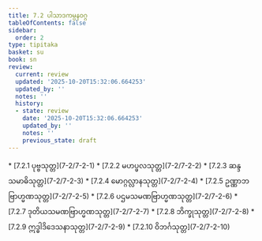 ```yaml
---
title: 7.2 ပါသာဒကမ္ပနဝဂ္ဂ
tableOfContents: false
sidebar:
  order: 2
type: tipitaka
basket: su
book: sn
review:
  current: review
  updated: '2025-10-20T15:32:06.664253'
  updated_by: ''
  notes: ''
  history:
  - state: review
    date: '2025-10-20T15:32:06.664253'
    updated_by: ''
    notes: ''
    previous_state: draft
---
```



<DynamicBreadcrumb />


<ReviewStatus review={frontmatter.review} showDetails={true} />

<HypothesisAnnotation frontmatter={frontmatter} />



<TableOfContents book="sn" section="7.2">
* [7.2.1 ပုဗ္ဗသုတ္တ](7-2/7-2-1)
* [7.2.2 မဟပ္ဖလသုတ္တ](7-2/7-2-2)
* [7.2.3 ဆန္ဒသမာဓိသုတ္တ](7-2/7-2-3)
* [7.2.4 မောဂ္ဂလ္လာနသုတ္တ](7-2/7-2-4)
* [7.2.5 ဥဏ္ဏာဘဗြာဟ္မဏသုတ္တ](7-2/7-2-5)
* [7.2.6 ပဌမသမဏဗြာဟ္မဏသုတ္တ](7-2/7-2-6)
* [7.2.7 ဒုတိယသမဏဗြာဟ္မဏသုတ္တ](7-2/7-2-7)
* [7.2.8 ဘိက္ခုသုတ္တ](7-2/7-2-8)
* [7.2.9 ဣဒ္ဓါဒိဒေသနာသုတ္တ](7-2/7-2-9)
* [7.2.10 ဝိဘင်္ဂသုတ္တ](7-2/7-2-10)
</TableOfContents>